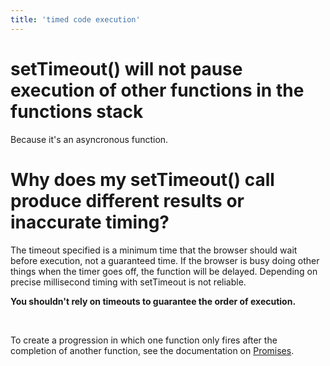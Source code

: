 ```yaml
---
title: 'timed code execution'
---
```


# setTimeout() will not pause execution of other functions in the functions stack
Because it's an asyncronous function.

# Why does my setTimeout() call produce different results or inaccurate timing?

The timeout specified is a minimum time that the browser should wait before execution, not a guaranteed time. If the browser is busy doing other things when the timer goes off, the function will be delayed. Depending on precise millisecond timing with setTimeout is not reliable.

**You shouldn't rely on timeouts to guarantee the order of execution.**

<br/>

To create a progression in which one function only fires after the completion of another function, see the documentation on [Promises](https://developer.mozilla.org/en-US/docs/Web/JavaScript/Reference/Global_Objects/Promise).